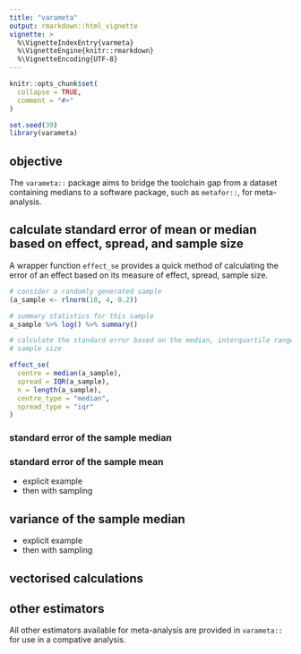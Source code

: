 ```yaml
---
title: "varameta"
output: rmarkdown::html_vignette
vignette: >
  %\VignetteIndexEntry{varmeta}
  %\VignetteEngine{knitr::rmarkdown}
  %\VignetteEncoding{UTF-8}
---
```


```r
knitr::opts_chunk$set(
  collapse = TRUE,
  comment = "#>"
)
```

```r
set.seed(39)
library(varameta)
```

## objective

The `varameta::` package aims to bridge the toolchain gap from a dataset containing medians to a software package, such as `metafor::`, for meta-analysis.

## calculate standard error of mean or median based on effect, spread, and sample size

A wrapper function `effect_se` provides a quick method of calculating the error of an effect based on its measure of effect, spread, sample size. 

```r
# consider a randomly generated sample
(a_sample <- rlnorm(10, 4, 0.2))

# summary statistics for this sample
a_sample %>% log() %>% summary()

# calculate the standard error based on the median, interquartile range, and 
# sample size

effect_se(
  centre = median(a_sample),
  spread = IQR(a_sample),
  n = length(a_sample),
  centre_type = "median",
  spread_type = "iqr"
)

```


### standard error of the sample median

### standard error of the sample mean

- explicit example
- then with sampling


## variance of the sample median

- explicit example
- then with sampling


## vectorised calculations

## other estimators

All other estimators available for meta-analysis are provided in `varameta::` for use in a compative analysis. 
